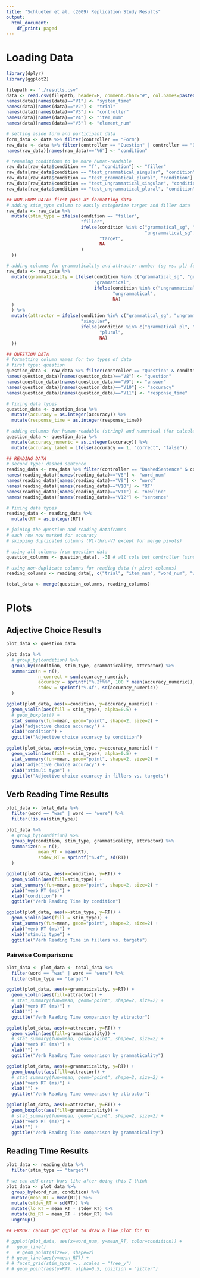```yaml
---
title: "Schlueter et al. (2009) Replication Study Results"
output:
  html_document:
    df_print: paged
---
```


# Loading Data

```r
library(dplyr)
library(ggplot2)

filepath <- "./results.csv"
data <- read.csv(filepath, header=F, comment.char="#", col.names=paste0("V", 1:12), stringsAsFactors=F, na.strings = "NULL")
names(data)[names(data)=="V1"] <- "system_time"
names(data)[names(data)=="V2"] <- "trial"
names(data)[names(data)=="V3"] <- "controller"
names(data)[names(data)=="V4"] <- "item_num"
names(data)[names(data)=="V5"] <- "element_num"

# setting aside form and participant data
form_data <- data %>% filter(controller == "Form")
raw_data <- data %>% filter(controller == "Question" | controller == "DashedSentence")
names(raw_data)[names(raw_data)=="V6"] <- "condition"

# renaming conditions to be more human-readable
raw_data[raw_data$condition == "f", "condition"] <- "filler"
raw_data[raw_data$condition == "test_grammatical_singular", "condition"] <- "grammatical_sg"
raw_data[raw_data$condition == "test_grammatical_plural", "condition"] <- "grammatical_pl"
raw_data[raw_data$condition == "test_ungrammatical_singular", "condition"] <- "ungrammatical_sg"
raw_data[raw_data$condition == "test_ungrammatical_plural", "condition"] <- "ungrammatical_pl"

## NON-FORM DATA: first pass at formatting data
# adding stim_type column to easily categorize target and filler data
raw_data <- raw_data %>%
  mutate(stim_type = ifelse(condition == "filler",
                            "filler",
                            ifelse(condition %in% c("grammatical_sg", "grammatical_pl",
                                                    "ungrammatical_sg", "ungrammatical_pl"),
                                   "target",
                                   NA
                            )
  ))

# adding columns for grammaticality and attractor number (sg vs. pl) for categorization
raw_data <- raw_data %>%
  mutate(grammaticality = ifelse(condition %in% c("grammatical_sg", "grammatical_pl"),
                                 "grammatical",
                                 ifelse(condition %in% c("ungrammatical_sg", "ungrammatical_pl"),
                                        "ungrammatical",
                                        NA)
  )
  ) %>%
  mutate(attractor = ifelse(condition %in% c("grammatical_sg", "ungrammatical_sg"),
                            "singular",
                            ifelse(condition %in% c("grammatical_pl", "ungrammatical_pl"),
                                   "plural",
                                   NA)
  ))

## QUESTION DATA
# formatting column names for two types of data
# first type: question
question_data <- raw_data %>% filter(controller == "Question" & condition != "practice")
names(question_data)[names(question_data)=="V8"] <- "question"
names(question_data)[names(question_data)=="V9"] <- "answer"
names(question_data)[names(question_data)=="V10"] <- "accuracy"
names(question_data)[names(question_data)=="V11"] <- "response_time"

# fixing data types
question_data <- question_data %>%
  mutate(accuracy = as.integer(accuracy)) %>%
  mutate(response_time = as.integer(response_time))

# adding columns for human-readable (string) and numerical (for calculations) accuracy
question_data <- question_data %>%
  mutate(accuracy_numeric = as.integer(accuracy)) %>%
  mutate(accuracy_label = ifelse(accuracy == 1, "correct", "false"))

## READING DATA
# second type: dashed sentence
reading_data <- raw_data %>% filter(controller == "DashedSentence" & condition != "practice")
names(reading_data)[names(reading_data)=="V8"] <- "word_num"
names(reading_data)[names(reading_data)=="V9"] <- "word"
names(reading_data)[names(reading_data)=="V10"] <- "RT"
names(reading_data)[names(reading_data)=="V11"] <- "newline"
names(reading_data)[names(reading_data)=="V12"] <- "sentence"

# fixing data types
reading_data <- reading_data %>%
  mutate(RT = as.integer(RT))

# joining the question and reading dataframes
# each row now marked for accuracy
# skipping duplicated columns (V1-thru-V7 except for merge pivots)

# using all columns from question data
question_columns <- question_data[, -3] # all cols but controller (since we're merging data with two different values)

# using non-duplicate columns for reading data (+ pivot columns)
reading_columns <- reading_data[, c("trial", "item_num", "word_num", "word", "RT", "newline", "sentence")]

total_data <- merge(question_columns, reading_columns)
```

# Plots

## Adjective Choice Results

```r
plot_data <- question_data

plot_data %>%
  # group_by(condition) %>%
  group_by(condition, stim_type, grammaticality, attractor) %>%
  summarize(n = n(),
            n_correct = sum(accuracy_numeric),
            accuracy = sprintf("%.2f%%", 100 * mean(accuracy_numeric)),
            stdev = sprintf("%.4f", sd(accuracy_numeric))
  )

ggplot(plot_data, aes(x=condition, y=accuracy_numeric)) + 
  geom_violin(aes(fill = stim_type), alpha=0.5) +
  # geom_boxplot() +
  stat_summary(fun=mean, geom="point", shape=2, size=2) +
  ylab("adjective choice accuracy") +
  xlab("condition") +
  ggtitle("Adjective choice accuracy by condition")

ggplot(plot_data, aes(x=stim_type, y=accuracy_numeric)) + 
  geom_violin(aes(fill = stim_type), alpha=0.5) +
  stat_summary(fun=mean, geom="point", shape=2, size=2) +
  ylab("adjective choice accuracy") +
  xlab("stimuli type") +
  ggtitle("Adjective choice accuracy in fillers vs. targets")
```

## Verb Reading Time Results
```r
plot_data <- total_data %>%
  filter(word == "was" | word == "were") %>%
  filter(!is.na(stim_type))

plot_data %>%
  # group_by(condition) %>%
  group_by(condition, stim_type, grammaticality, attractor) %>%
  summarize(n = n(),
            mean_RT = mean(RT),
            stdev_RT = sprintf("%.4f", sd(RT))
  )

ggplot(plot_data, aes(x=condition, y=RT)) + 
  geom_violin(aes(fill=stim_type)) +
  stat_summary(fun=mean, geom="point", shape=2, size=2) +
  ylab("verb RT (ms)") +
  xlab("condition") +
  ggtitle("Verb Reading Time by condition")

ggplot(plot_data, aes(x=stim_type, y=RT)) + 
  geom_violin(aes(fill = stim_type)) +
  stat_summary(fun=mean, geom="point", shape=2, size=2) +
  ylab("verb RT (ms)") +
  xlab("stimuli type") +
  ggtitle("Verb Reading Time in fillers vs. targets")

```

### Pairwise Comparisons
```r
plot_data <- plot_data <- total_data %>%
  filter(word == "was" | word == "were") %>%
  filter(stim_type == "target")

ggplot(plot_data, aes(x=grammaticality, y=RT)) + 
  geom_violin(aes(fill=attractor)) +
  # stat_summary(fun=mean, geom="point", shape=2, size=2) +
  ylab("verb RT (ms)") +
  xlab("") +
  ggtitle("Verb Reading Time comparison by attractor")

ggplot(plot_data, aes(x=attractor, y=RT)) + 
  geom_violin(aes(fill=grammaticality)) +
  # stat_summary(fun=mean, geom="point", shape=2, size=2) +
  ylab("verb RT (ms)") +
  xlab("") +
  ggtitle("Verb Reading Time comparison by grammaticality")

ggplot(plot_data, aes(x=grammaticality, y=RT)) + 
  geom_boxplot(aes(fill=attractor)) +
  # stat_summary(fun=mean, geom="point", shape=2, size=2) +
  ylab("verb RT (ms)") +
  xlab("") +
  ggtitle("Verb Reading Time comparison by attractor")

ggplot(plot_data, aes(x=attractor, y=RT)) + 
  geom_boxplot(aes(fill=grammaticality)) +
  # stat_summary(fun=mean, geom="point", shape=2, size=2) +
  ylab("verb RT (ms)") +
  xlab("") +
  ggtitle("Verb Reading Time comparison by grammaticality")
```

## Reading Time Results
```r
plot_data <- reading_data %>%
  filter(stim_type == "target")

# we can add error bars like after doing this I think
plot_data <- plot_data %>%
  group_by(word_num, condition) %>%
  mutate(mean_RT = mean(RT)) %>%
  mutate(stdev_RT = sd(RT)) %>%
  mutate(lo_RT = mean_RT - stdev_RT) %>%
  mutate(hi_RT = mean_RT + stdev_RT) %>%
  ungroup()

## ERROR: cannot get ggplot to draw a line plot for RT

# ggplot(plot_data, aes(x=word_num, y=mean_RT, color=condition)) +
#   geom_line()
#   # geom_point(size=2, shape=2)
# # geom_line(aes(y=mean_RT)) +
# # facet_grid(stim_type ~., scales = "free_y")
# # geom_point(aes(y=RT), alpha=0.5, position = "jitter")
```


